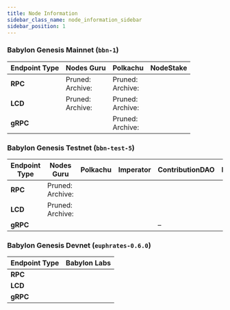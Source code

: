 ```yaml
---
title: Node Information
sidebar_class_name: node_information_sidebar
sidebar_position: 1
---
```



<TabItem value="mainnet" label="Mainnet">

### Babylon Genesis Mainnet (`bbn-1`)


<div className="small-table">

| Endpoint Type | Nodes Guru | Polkachu | NodeStake |
|---------------|------------|----------|-----------|
| **RPC**       | Pruned: <CopyableUrl url="https://babylon.nodes.guru/rpc" /><br/>Archive: <CopyableUrl url="https://babylon-archive.nodes.guru/rpc" /> | Pruned: <CopyableUrl url="https://babylon-rpc.polkachu.com" /><br/>Archive: <CopyableUrl url="https://babylon-archive-rpc.polkachu.com" /> | <CopyableUrl url="https://rpc.babylon.nodestake.org" /> |
| **LCD**       | Pruned: <CopyableUrl url="https://babylon.nodes.guru/api" /><br/>Archive: <CopyableUrl url="https://babylon-archive.nodes.guru/api" /> | Pruned: <CopyableUrl url="https://babylon-api.polkachu.com" /><br/>Archive: <CopyableUrl url="https://babylon-archive-api.polkachu.com" /> | <CopyableUrl url="https://api.babylon.nodestake.org" /> |
| **gRPC**      | <CopyableUrl url="babylon.nodes.guru:443" /> | Pruned: <CopyableUrl url="babylon-grpc.polkachu.com:20690" /><br/>Archive: <CopyableUrl url="babylon-archive-grpc.polkachu.com:20690" /> | <CopyableUrl url="https://grpc.babylon.nodestake.org:443" /> |

</div>


</TabItem>

<TabItem value="testnet" label="Testnet">

### Babylon Genesis Testnet (`bbn-test-5`)

<div className="small-table">

| Endpoint Type | Nodes Guru | Polkachu | Imperator | ContributionDAO | NodeStake |
|---------------|------------|----------|-----------|------------------|-----------|
| **RPC**       | Pruned: <CopyableUrl url="https://babylon-testnet-rpc.nodes.guru" /><br/>Archive: <CopyableUrl url="https://babylon-testnet-rpc-archive-1.nodes.guru" /> | <CopyableUrl url="https://babylon-testnet-rpc.polkachu.com" /> | <CopyableUrl url="https://rpc-babylon-testnet.imperator.co" /> | <CopyableUrl url="https://babylon-testnet-rpc.contributiondao.com" /> | <CopyableUrl url="https://rpc-t.babylon.nodestake.org" /> |
| **LCD**       | Pruned: <CopyableUrl url="https://babylon-testnet-api.nodes.guru" /><br/>Archive: <CopyableUrl url="https://babylon-testnet-api-archive-1.nodes.guru" /> | <CopyableUrl url="https://babylon-testnet-api.polkachu.com" /> | <CopyableUrl url="https://lcd-babylon-testnet.imperator.co" /> | <CopyableUrl url="https://babylon-testnet-api.contributiondao.com" /> | <CopyableUrl url="https://api-t.babylon.nodestake.org" /> |
| **gRPC**      | <CopyableUrl url="https://babylon-testnet-grpc.nodes.guru" /> | <CopyableUrl url="http://babylon-testnet-grpc.polkachu.com:20690" /> | <CopyableUrl url="grpc-babylon-testnet.imperator.co:443" /> | – | <CopyableUrl url="https://grpc-t.babylon.nodestake.org:443" /> |

</div>


</TabItem>

<TabItem value="devnet" label="Devnet">

### Babylon Genesis Devnet (`euphrates-0.6.0`)

<div className="small-table">

| Endpoint Type | Babylon Labs |
|---------------|--------------|
| **RPC**       | <CopyableUrl url="https://rpc.devnet.babylonlabs.io" /> |
| **LCD**       | <CopyableUrl url="https://lcd.devnet.babylonlabs.io" /> |
| **gRPC**      | <CopyableUrl url="https://grpc.devnet.babylonlabs.io" /> |

</div>

</TabItem>

